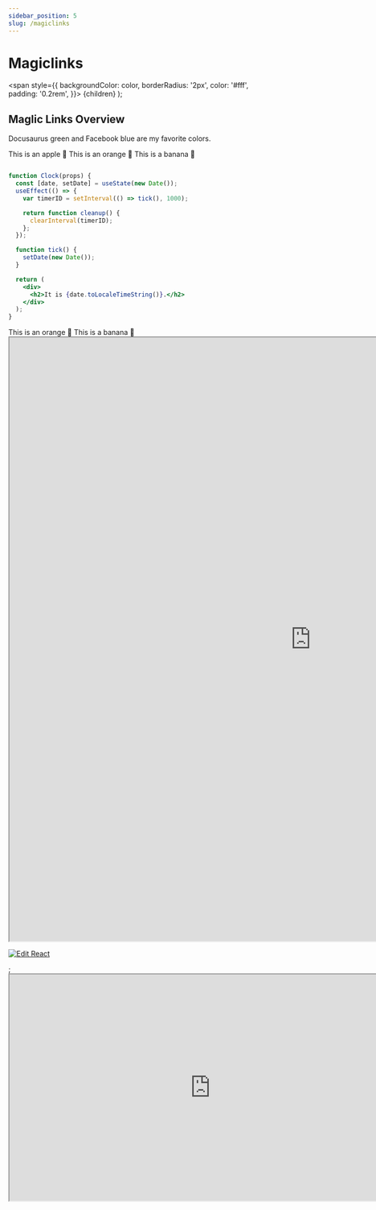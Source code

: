 ```yaml
---
sidebar_position: 5
slug: /magiclinks
---
```


# Magiclinks

  <span
    style={{
      backgroundColor: color,
      borderRadius: '2px',
      color: '#fff',
      padding: '0.2rem',
    }}>
    {children}
  </span>
);





## Maglic Links Overview

<Highlight color="#25c2a0">Docusaurus green</Highlight> and <Highlight color="#1877F2">Facebook blue</Highlight> are my favorite colors.

<Tabs className="unique-tabs">
  <TabItem value="Apple">This is an apple 🍎</TabItem>
  <TabItem value="Orange">This is an orange 🍊</TabItem>
  <TabItem value="Banana">This is a banana 🍌</TabItem>
</Tabs>


<Tabs>
<TabItem value="apple" label="Apple" attributes={{className: styles.red}}>

```jsx live title=clock.js

function Clock(props) {
  const [date, setDate] = useState(new Date());
  useEffect(() => {
    var timerID = setInterval(() => tick(), 1000);

    return function cleanup() {
      clearInterval(timerID);
    };
  });

  function tick() {
    setDate(new Date());
  }

  return (
    <div>
      <h2>It is {date.toLocaleTimeString()}.</h2>
    </div>
  );
}
```
</TabItem>
<TabItem value="orange" label="Orange" attributes={{className: styles.orange}}>
    This is an orange 🍊
</TabItem>
<TabItem value="banana" label="Banana" attributes={{className: styles.yellow}}>
    This is a banana 🍌
</TabItem>
</Tabs>



<iframe src="https://stackblitz.com/edit/graphql-5zaa1w?embed=1&file=index.js"
     height="1200"
     width="1200"
     title="React"
     allow="accelerometer; ambient-light-sensor; camera; encrypted-media; geolocation; gyroscope; hid; microphone; midi; payment; usb; vr; xr-spatial-tracking"
     sandbox="allow-forms allow-modals allow-popups allow-presentation allow-same-origin allow-scripts"
   ></iframe>

[![Edit React](https://codesandbox.io/static/img/play-codesandbox.svg)](https://codesandbox.io/s/react-new?fontsize=14&hidenavigation=1&theme=dark)


<BrowserWindow url="http://blockid-trial.1kosmos.net/devportal">
<DocusaurusSvg width="900" height="600" />;



</BrowserWindow>

<iframe width="800" height="450" src="https://www.figma.com/embed?embed_host=share&url=https%3A%2F%2Fwww.figma.com%2Ffile%2FvXU6XHh53Ar2IMN2jSLe5r%2FDevX%3Fnode-id%3D3101%253A8790" allowfullscreen></iframe>
